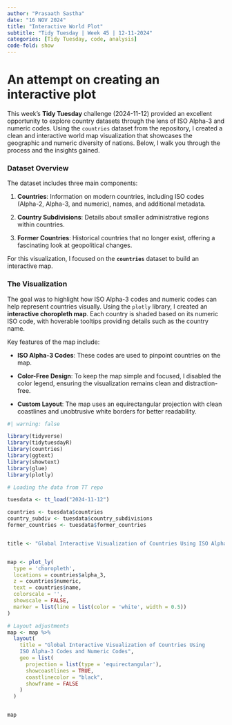 ```yaml
---
author: "Prasaath Sastha"
date: "16 NOV 2024"
title: "Interactive World Plot"
subtitle: "Tidy Tuesday | Week 45 | 12-11-2024"
categories: [Tidy Tuesday, code, analysis]
code-fold: show
---
```


# An attempt on creating an interactive plot

This week’s **Tidy Tuesday** challenge (2024-11-12) provided an excellent opportunity to explore country datasets through the lens of ISO Alpha-3 and numeric codes. Using the `countries` dataset from the repository, I created a clean and interactive world map visualization that showcases the geographic and numeric diversity of nations. Below, I walk you through the process and the insights gained.

### **Dataset Overview**

The dataset includes three main components:

1.  **Countries**: Information on modern countries, including ISO codes (Alpha-2, Alpha-3, and numeric), names, and additional metadata.

2.  **Country Subdivisions**: Details about smaller administrative regions within countries.

3.  **Former Countries**: Historical countries that no longer exist, offering a fascinating look at geopolitical changes.

For this visualization, I focused on the **`countries`** dataset to build an interactive map.

### **The Visualization**

The goal was to highlight how ISO Alpha-3 codes and numeric codes can help represent countries visually. Using the `plotly` library, I created an **interactive choropleth map**. Each country is shaded based on its numeric ISO code, with hoverable tooltips providing details such as the country name.

Key features of the map include:

-   **ISO Alpha-3 Codes**: These codes are used to pinpoint countries on the map.

-   **Color-Free Design**: To keep the map simple and focused, I disabled the color legend, ensuring the visualization remains clean and distraction-free.

-   **Custom Layout**: The map uses an equirectangular projection with clean coastlines and unobtrusive white borders for better readability.

```r
#| warning: false

library(tidyverse)
library(tidytuesdayR)
library(countries)
library(ggtext)
library(showtext)
library(glue)
library(plotly)

# Loading the data from TT repo

tuesdata <- tt_load("2024-11-12")

countries <- tuesdata$countries
country_subdiv <- tuesdata$country_subdivisions
former_countries <- tuesdata$former_countries


title <- "Global Interactive Visualization of Countries Using ISO Alpha-3 Codes and Numeric Codes"


map <- plot_ly(
  type = 'choropleth',
  locations = countries$alpha_3,  
  z = countries$numeric,          
  text = countries$name,        
  colorscale = '', 
  showscale = FALSE,
  marker = list(line = list(color = 'white', width = 0.5))
)

# Layout adjustments
map <- map %>%
  layout(
    title = "Global Interactive Visualization of Countries Using 
    ISO Alpha-3 Codes and Numeric Codes",
    geo = list(
      projection = list(type = 'equirectangular'),
      showcoastlines = TRUE,
      coastlinecolor = "black",
      showframe = FALSE
    )
  )


map
```
